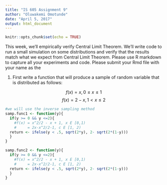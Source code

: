 ```yaml
---
title: "IS 605 Assignment 9"
author: "Oluwakemi Omotunde"
date: "April 5, 2017"
output: html_document
---
```


```r
knitr::opts_chunk$set(echo = TRUE)
```

This week, we'll empirically verify Central Limit Theorem. We'll write code to run a
small simulation on some distributions and verify that the results match what we expect
from Central Limit Theorem. Please use R markdown to capture all your experiments and
code. Please submit your Rmd file with your name as the 

(1) First write a function that will produce a sample of random variable that is distributed as follows:

$$f(x) = x, 0 \leq x \leq 1$$
$$f(x) = 2 - x, 1 < x \leq 2$$

```r
#we will use the inverse sampling method 
samp.func1 <- function(y){
  if(y >= 0 && y <=2){
    #f(x) = x^2/2 - x + 1, x E [0,1)
    #     = 2x-x^2/2-1, c E [1, 2)
  return <- ifelse(y < .5, sqrt(2*y), 2- sqrt(2*(1-y)))
  }
}
```

```r
samp.func2 <- function(y){
  if(y >= 0 && y <=2){
    #f(x) = x^2/2 - x + 1, x E [0,1)
    #     = 2x-x^2/2-1, c E [1, 2)
  return <- ifelse(y < .5, sqrt(2*y), 2- sqrt(2*(1-y)))
  }
}
```

